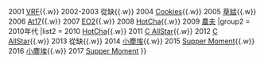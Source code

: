 {{Navbox
|name = 勁歌金曲頒獎典禮最佳組合獎(銀)
|titlestyle = background: #c0c0c0
|title = {{{1|}}}[[勁歌金曲頒獎典禮最佳組合獎]](銀)
|groupstyle = background: #FFD780
|group1 = 2000年代
|list1 = 2000 從缺{{.w}} 2001 [[VRF]]{{.w}} 2002-2003 從缺{{.w}} 2004 [[Cookies (組合)|Cookies]]{{.w}} 2005 [[草蜢 (組合)|草蜢]]{{.w}} 2006 [[At17]]{{.w}} 2007 [[EO2]]{{.w}} 2008 [[HotCha]]{{.w}} 2009 [[農夫 (組合)|農夫]]
|group2 = 2010年代
|list2 = 2010 [[HotCha]]{{.w}}  2011 [[C AllStar]]{{.w}} 2012 [[C AllStar]]{{.w}} 2013 從缺{{.w}}  2014 [[小塵埃]]{{.w}} 2015 [[Supper Moment]]{{.w}} 2016 [[小塵埃]]{{.w}} 2017 [[Supper Moment]] 
}}<noinclude>